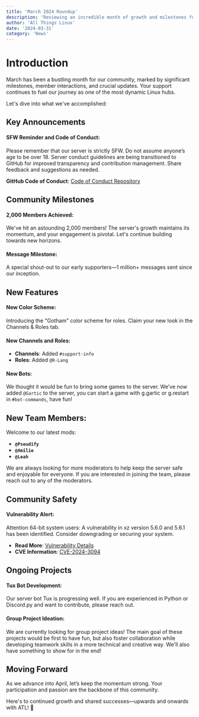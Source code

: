 ```yaml
---
title: 'March 2024 Roundup'
description: 'Reviewing an incredible month of growth and milestones for March 2024. Discover new roles, projects, and community safety updates!'
author: 'All Things Linux'
date: '2024-03-31'
category: 'News'
---
```


# Introduction

March has been a bustling month for our community, marked by significant milestones, member interactions, and crucial updates. Your support continues to fuel our journey as one of the most dynamic Linux hubs.

Let's dive into what we've accomplished:

## Key Announcements

#### SFW Reminder and Code of Conduct:

Please remember that our server is strictly SFW. Do not assume anyone’s age to be over 18. Server conduct guidelines are being transitioned to GitHub for improved transparency and contribution management. Share feedback and suggestions as needed.

**GitHub Code of Conduct**: [Code of Conduct Repository](https://github.com/allthingslinux/code-of-conduct)

## Community Milestones

#### 2,000 Members Achieved:

We've hit an astounding 2,000 members! The server's growth maintains its momentum, and your engagement is pivotal. Let's continue building towards new horizons.

#### Message Milestone:

A special shout-out to our early supporters—1 million+ messages sent since our inception.

## New Features

#### New Color Scheme:

Introducing the "Gotham" color scheme for roles. Claim your new look in the Channels & Roles tab.

#### New Channels and Roles:

- **Channels**: Added `#support-info`
- **Roles**: Added `@R-Lang`

#### New Bots:

We thought it would be fun to bring some games to the server. We’ve now added `@Gartic` to the server, you can start a game with g.gartic or g.restart in `#bot-commands`, have fun!

## New Team Members:

Welcome to our latest mods:

- **`@Pseudify`**
- **`@Amilie`**
- **`@Leah`**

<Alert type="info" title="Moderator Opportunities">
  We are always looking for more moderators to help keep the server safe and
  enjoyable for everyone. If you are interested in joining the team, please
  reach out to any of the moderators.
</Alert>

## Community Safety

#### Vulnerability Alert:

Attention 64-bit system users: A vulnerability in xz version 5.6.0 and 5.6.1 has been identified. Consider downgrading or securing your system.

- **Read More**: [Vulnerability Details](https://xeiaso.net/notes/2024/xz-vuln)
- **CVE Information**: [CVE-2024-3094](https://nvd.nist.gov/vuln/detail/CVE-2024-3094)

## Ongoing Projects

#### Tux Bot Development:

Our server bot Tux is progressing well. If you are experienced in Python or Discord.py and want to contribute, please reach out.

#### Group Project Ideation:

We are currently looking for group project ideas! The main goal of these projects would be first to have fun, but also foster collaboration while developing teamwork skills in a more technical and creative way. We'll also have something to show for in the end!

## Moving Forward

As we advance into April, let’s keep the momentum strong. Your participation and passion are the backbone of this community.

Here's to continued growth and shared successes—upwards and onwards with ATL! 🚀

